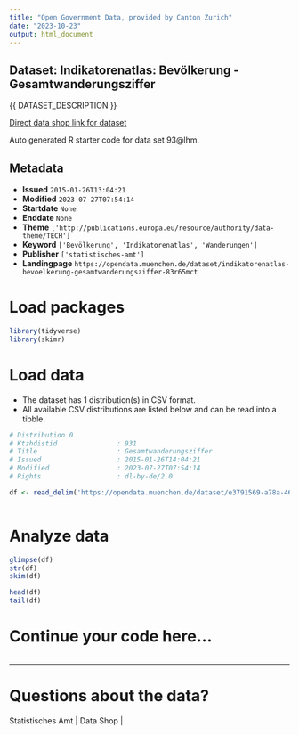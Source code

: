 ```yaml
---
title: "Open Government Data, provided by Canton Zurich"
date: "2023-10-23"
output: html_document
---
```


## Dataset: Indikatorenatlas: Bevölkerung - Gesamtwanderungsziffer

{{ DATASET_DESCRIPTION }}

[Direct data shop link for dataset](https://www.zh.ch/de/politik-staat/opendata.html#/datasets/indikatorenatlas-bevoelkerung-gesamtwanderungsziffer-83r65mct)

Auto generated R starter code for data set 93@lhm.

## Metadata

- **Issued** `2015-01-26T13:04:21`
- **Modified** `2023-07-27T07:54:14`
- **Startdate** `None`
- **Enddate** `None`
- **Theme** `['http://publications.europa.eu/resource/authority/data-theme/TECH']`
- **Keyword** `['Bevölkerung', 'Indikatorenatlas', 'Wanderungen']`
- **Publisher** `['statistisches-amt']`
- **Landingpage** `https://opendata.muenchen.de/dataset/indikatorenatlas-bevoelkerung-gesamtwanderungsziffer-83r65mct`


# Load packages

```r

library(tidyverse)
library(skimr)

```

# Load data

-   The dataset has 1 distribution(s) in CSV format.
-   All available CSV distributions are listed below and can be read into a tibble.

```r

# Distribution 0
# Ktzhdistid               : 931
# Title                    : Gesamtwanderungsziffer
# Issued                   : 2015-01-26T14:04:21
# Modified                 : 2023-07-27T07:54:14
# Rights                   : dl-by-de/2.0

df <- read_delim('https://opendata.muenchen.de/dataset/e3791569-a78a-4652-82d5-ac2c8ed83971/resource/eefdb344-2a29-4e57-a7bc-5f47b3502a08/download/indikat_bevoelkerung_gesamtwanderungsziffer_240723.csv')



```

# Analyze data

```r

glimpse(df)
str(df)
skim(df)

head(df)
tail(df)

```

# Continue your code here...

```r

```

------------------------------------------------------------------------

# Questions about the data?

Statistisches Amt | Data Shop | 

